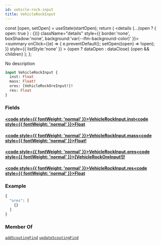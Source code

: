 ```yaml
---
id: vehicle-rock-input
title: VehicleRockInput
---
```









  const [open, setOpen] = useState(startOpen);
  return (
    <details {...(open ? { open: true } : {})} className="details" style={{ border:'none', boxShadow:'none', background:'var(--ifm-background-color)' }}>
      <summary
        onClick={(e) => {
          e.preventDefault();
          setOpen((open) => !open);
        }}
        style={{ listStyle:'none' }}
      >
      {open ? dataOpen : dataClose}
      </summary>
      {open && children}
    </details>
  );
};








No description


```graphql
input VehicleRockInput {
  inst: Float
  mass: Float!
  ores: [VehicleRockOreInput!]!
  res: Float
}
```




### Fields

#### [<code style={{ fontWeight: 'normal' }}>VehicleRockInput.<b>inst</b></code>](#)<Bullet />[<code style={{ fontWeight: 'normal' }}><b>Float</b></code>](/api/types/scalars/float) <Badge class="badge badge--secondary " text="scalar"/> 



#### [<code style={{ fontWeight: 'normal' }}>VehicleRockInput.<b>mass</b></code>](#)<Bullet />[<code style={{ fontWeight: 'normal' }}><b>Float!</b></code>](/api/types/scalars/float) <Badge class="badge badge--secondary badge--non_null" text="non-null"/> <Badge class="badge badge--secondary " text="scalar"/> 



#### [<code style={{ fontWeight: 'normal' }}>VehicleRockInput.<b>ores</b></code>](#)<Bullet />[<code style={{ fontWeight: 'normal' }}><b>[VehicleRockOreInput!]!</b></code>](/api/types/inputs/vehicle-rock-ore-input) <Badge class="badge badge--secondary badge--non_null" text="non-null"/> <Badge class="badge badge--secondary " text="input"/> 



#### [<code style={{ fontWeight: 'normal' }}>VehicleRockInput.<b>res</b></code>](#)<Bullet />[<code style={{ fontWeight: 'normal' }}><b>Float</b></code>](/api/types/scalars/float) <Badge class="badge badge--secondary " text="scalar"/> 





### Example


```graphql
{
  "ores": [
    {}
  ]
}
```




### Member Of

[`addScoutingFind`](/api/operations/mutations/add-scouting-find)  <Badge class="badge badge--secondary badge--relation" text="mutation"/><Bullet />[`updateScoutingFind`](/api/operations/mutations/update-scouting-find)  <Badge class="badge badge--secondary badge--relation" text="mutation"/>